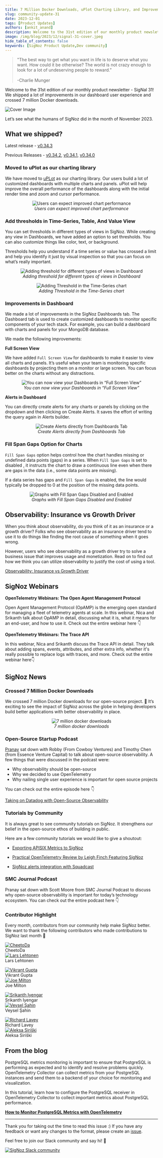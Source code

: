 ```yaml
---
title: 7 Million Docker Downloads, uPlot Charting Library, and Improvements in Dashboard - SigNal 31
slug: community-update-31
date: 2023-12-01
tags: [Product Updates]
authors: [ankit_anand]
description: Welcome to the 31st edition of our monthly product newsletter - SigNal 31! We shipped a lot of improvements in our dashboard user experience and crossed 7 million...
image: /img/blog/2023/12/signal-31-cover.jpeg
hide_table_of_contents: false
keywords: [SigNoz Product Update,Dev community]
---
```




<head>
  <link rel="canonical" href="https://signoz.io/blog/community-update-31/"/>
</head>

> "The best way to get what you want in life is to deserve what you want. How could it be otherwise? The world is not crazy enough to look for a lot of undeserving people to reward.” <br></br>
> -Charlie Munger

Welcome to the 31st edition of our monthly product newsletter - SigNal 31! We shipped a lot of improvements in our dashboard user experience and crossed 7 million Docker downloads.



![Cover Image](/img/blog/2023/12/signal-31-cover.webp)

Let’s see what the humans of SigNoz did in the month of November 2023.

## What we shipped?

Latest release - <a href = "https://github.com/SigNoz/signoz/releases/tag/v0.34.3" rel="noopener noreferrer nofollow" target="_blank" >v0.34.3</a>

Previous Releases - <a href = "https://github.com/SigNoz/signoz/releases/tag/v0.34.2" rel="noopener noreferrer nofollow" target="_blank" >v0.34.2</a>, <a href = "https://github.com/SigNoz/signoz/releases/tag/v0.34.1" rel="noopener noreferrer nofollow" target="_blank" >v0.34.1</a>, <a href = "https://github.com/SigNoz/signoz/releases/tag/v0.34.0" rel="noopener noreferrer nofollow" target="_blank" >v0.34.0</a>

### Moved to uPlot as our charting library

We have moved to <a href = "https://github.com/leeoniya/uPlot" rel="noopener noreferrer nofollow" target="_blank" >uPLot</a> as our charting library. Our users build a lot of customized dashboards with multiple charts and panels. uPlot will help improve the overall performance of the dashboards along with the initial render time and zoom and cursor performance.

<figure data-zoomable align='center'>
    <img className="box-shadowed-image" src="/img/blog/2023/12/signal31_improved_charts.webp" alt="Users can expect improved chart performance"/>
    <figcaption><i>Users can expect improved chart performance</i></figcaption>
</figure>


### Add thresholds in Time-Series, Table, And Value View

You can set thresholds in different types of views in SigNoz. While creating any view in Dashboards, we have added an option to set thresholds. You can also customize things like color, text, or background.

Thresholds help you understand if a time series or value has crossed a limit and help you identify it just by visual inspection so that you can focus on what’s really important.

<figure data-zoomable align='center'>
    <img className="box-shadowed-image" src="/img/blog/2023/12/signal31_threshold.webp" alt="Adding threshold for different types of views in Dashboard"/>
    <figcaption><i>Adding threshold for different types of views in Dashboard</i></figcaption>
</figure>


<figure data-zoomable align='center'>
    <img className="box-shadowed-image" src="/img/blog/2023/12/signal31_threshold_time_series.webp" alt="Adding Threshold in the Time-Series chart"/>
    <figcaption><i>Adding Threshold in the Time-Series chart</i></figcaption>
</figure>


### Improvements in Dashboard

We made a lot of improvements in the SigNoz Dashboards tab. The Dashboard tab is used to create customized dashboards to monitor specific components of your tech stack. For example, you can build a dashboard with charts and panels for your MongoDB database.

We made the following improvements:

**Full Screen View**

We have added `Full Screen View` for dashboards to make it easier to view all charts and panels. It’s useful when your team is monitoring specific dashboards by projecting them on a monitor or large screen. You can focus better on the charts without any distractions.

<figure data-zoomable align='center'>
    <img className="box-shadowed-image" src="/img/blog/2023/12/signal31_full_screen.webp" alt="You can now view your Dashboards in “Full Screen View”"/>
    <figcaption><i>You can now view your Dashboards in “Full Screen View”</i></figcaption>
</figure>


**Alerts in Dashboard**

You can directly create alerts for any charts or panels by clicking on the dropdown and then clicking on Create Alerts. It saves the effort of writing the query again in Alerts builder.

<figure data-zoomable align='center'>
    <img className="box-shadowed-image" src="/img/blog/2023/12/signal31_alerts.webp" alt="Create Alerts directly from Dashboards Tab"/>
    <figcaption><i>Create Alerts directly from Dashboards Tab</i></figcaption>
</figure>


### Fill Span Gaps Option for Charts

`Fill Span Gaps` option helps control how the chart handles missing or undefined data points (gaps) in a series. When `Fill Span Gaps` is set to disabled , it instructs the chart to draw a continuous line even when there are gaps in the data (i.e., some data points are missing).

If a data series has gaps and `Fill Span Gaps` is enabled, the line would typically be dropped to 0 at the position of the missing data points.

<figure data-zoomable align='center'>
    <img className="box-shadowed-image" src="/img/blog/2023/12/signal31_fill_spans.webp" alt="Graphs with Fill Span Gaps Disabled and Enabled"/>
    <figcaption><i>Graphs with Fill Span Gaps Disabled and Enabled</i></figcaption>
</figure>


## Observability: Insurance vs Growth Driver

When you think about observability, do you think of it as an insurance or a growth driver? Folks who see observability as an insurance driver tend to use it to do things like finding the root cause of something when it goes wrong.

However, users who see observability as a growth driver try to solve a business issue that improves usage and monetization. Read on to find out how we think you can utilize observability to justify the cost of using a tool.

[Observability: Insurance vs Growth Driver](https://signoz.io/blog/observability-growth-vs-insurance/)

## SigNoz Webinars

**OpenTelemetry Webinars: The Open Agent Management Protocol**

Open Agent Management Protocol (OpAMP) is the emerging open standard for managing a fleet of telemetry agents at scale. In this webinar, Nica and Srikanth talk about OpAMP in detail, discussing what it is, what it means for an end-user, and how to use it. Check out the entire webinar here 👇



<YouTube id="Givt10eJcy8" mute={false} />



**OpenTelemetry Webinars: The Trace API**

In this webinar, Nica and Srikanth discuss the Trace API in detail. They talk about adding spans, events, attributes, and other extra info, whether it's really possible to replace logs with traces, and more. Check out the entire webinar here👇



<YouTube id="wnmyXAMqoJk" mute={false} />



## SigNoz News

### Crossed 7 Million Docker Downloads

We crossed 7 million Docker downloads for our open-source project. 🥳 It’s exciting to see the impact of SigNoz across the globe in helping developers build better applications with better observability in place.

<figure data-zoomable align='center'>
    <img className="box-shadowed-image" src="/img/blog/2023/12/7-million-docker-downloads.webp" alt="7 million docker downloads"/>
    <figcaption><i>7 million docker downloads</i></figcaption>
</figure>


### Open-Source Startup Podcast

<a href = "https://www.linkedin.com/in/pranay01" rel="noopener noreferrer nofollow" target="_blank" >Pranay</a> sat down with Robby (From Cowboy Ventures) and Timothy Chen (from Essence Venture Capital) to talk about open-source observability. A few things that were discussed in the podcast were:

- Why observability should be open-source
- Why we decided to use OpenTelemetry
- Why nailing single user experience is important for open source projects

You can check out the entire episode here 👇

<a href = "https://podcasters.spotify.com/pod/show/ossstartuppodcast/episodes/E117-Taking-on-Datadog-with-Open-Source-Observability-e2ch56d/a-aaltclb" rel="noopener noreferrer nofollow" target="_blank" >Taking on Datadog with Open-Source Observability</a>

### Tutorials by Community

It is always great to see community tutorials on SigNoz. It strengthens our belief in the open-source ethos of building in public.

Here are a few community tutorials we would like to give a shoutout:

- <a href = "https://navendu.me/posts/apisix-metrics-signoz" rel="noopener noreferrer nofollow" target="_blank" >Exporting APISIX Metrics to SigNoz</a>

- <a href = "https://medium.com/@leigh_93150/practical-open-telemetry-review-d84987ed30e7" rel="noopener noreferrer nofollow" target="_blank" >Practical OpenTelemetry Review by Leigh Finch Featuring SigNoz</a>

- <a href = "https://support.squadcast.com/integrations/alert-source-integrations-native/signoz" rel="noopener noreferrer nofollow" target="_blank" >SigNoz alerts integration with Squadcast</a>

### SMC Journal Podcast

Pranay sat down with Scott Moore from SMC Journal Podcast to discuss why open-source observability is important for today’s technology ecosystem. You can check out the entire podcast here 👇



<YouTube id="YKyaOJqmhVE" mute={false} />



### Contributor Highlight

Every month, contributors from our community help make SigNoz better. We want to thank the following contributors who made contributions to SigNoz last month 🤗

<div class="row">
    <div class="col col--6">
      <div class="avatar">
      <a
         class="avatar__photo-link avatar__photo avatar__photo--lg"
         href="https://github.com/Calm-Rock"
      >
         <img
            alt="CheetoDa"
            src="https://avatars.githubusercontent.com/u/31571545?v=4"
         />
      </a>
      <div class="avatar__intro">
         <div class="avatar__name">CheetoDa</div>
         <small class="avatar__subtitle">
         </small>
      </div>
      </div>
   </div>
    <div class="col col--6">
      <div class="avatar">
      <a
         class="avatar__photo-link avatar__photo avatar__photo--lg"
         href="https://github.com/alrs"
      >
         <img
            alt="Lars Lehtonen"
            src="https://avatars.githubusercontent.com/u/28523?v=4"
         />
      </a>
      <div class="avatar__intro">
         <div class="avatar__name">Lars Lehtonen</div>
         <small class="avatar__subtitle">
         </small>
      </div>
      </div>
   </div>
</div>

<p></p>

<div class="row">
    <div class="col col--6">
      <div class="avatar">
      <a
         class="avatar__photo-link avatar__photo avatar__photo--lg"
         href="https://github.com/Vikrant2520"
      >
         <img
            alt="Vikrant Gupta"
            src="https://avatars.githubusercontent.com/u/54737045?v=4"
         />
      </a>
      <div class="avatar__intro">
         <div class="avatar__name">Vikrant Gupta</div>
         <small class="avatar__subtitle">
         </small>
      </div>
      </div>
   </div>
    <div class="col col--6">
      <div class="avatar">
      <a
         class="avatar__photo-link avatar__photo avatar__photo--lg"
         href="https://github.com/joemiltonm"
      >
         <img
            alt="Joe Milton"
            src="https://avatars.githubusercontent.com/u/64725924?v=4"
         />
      </a>
      <div class="avatar__intro">
         <div class="avatar__name">Joe Milton</div>
         <small class="avatar__subtitle">
         </small>
      </div>
      </div>
   </div>
</div>

<p></p>

<div class="row">
    <div class="col col--6">
      <div class="avatar">
      <a
         class="avatar__photo-link avatar__photo avatar__photo--lg"
         href="https://github.com/srikanth-iyengar"
      >
         <img
            alt="Srikanth Iyengar"
            src="https://avatars.githubusercontent.com/u/88551109?v=4"
         />
      </a>
      <div class="avatar__intro">
         <div class="avatar__name">Srikanth Iyengar</div>
         <small class="avatar__subtitle">
         </small>
      </div>
      </div>
   </div>
    <div class="col col--6">
      <div class="avatar">
      <a
         class="avatar__photo-link avatar__photo avatar__photo--lg"
         href="https://github.com/veyselsahin"
      >
         <img
            alt="Veysel Şahin"
            src="https://avatars.githubusercontent.com/u/2998379?v=4"
         />
      </a>
      <div class="avatar__intro">
         <div class="avatar__name">Veysel Şahin</div>
         <small class="avatar__subtitle">
         </small>
      </div>
      </div>
   </div>
</div>

<p></p>

<div class="row">
    <div class="col col--6">
      <div class="avatar">
      <a
         class="avatar__photo-link avatar__photo avatar__photo--lg"
         href="https://github.com/rlaveycal"
      >
         <img
            alt="Richard Lavey"
            src="https://avatars.githubusercontent.com/u/6595659?v=4"
         />
      </a>
      <div class="avatar__intro">
         <div class="avatar__name">Richard Lavey</div>
         <small class="avatar__subtitle">
         </small>
      </div>
      </div>
   </div>
    <div class="col col--6">
      <div class="avatar">
      <a
         class="avatar__photo-link avatar__photo avatar__photo--lg"
         href="https://github.com/aleksasiriski"
      >
         <img
            alt="Aleksa Siriški"
            src="https://avatars.githubusercontent.com/u/31509435?v=4"
         />
      </a>
      <div class="avatar__intro">
         <div class="avatar__name">Aleksa Siriški</div>
         <small class="avatar__subtitle">
         </small>
      </div>
      </div>
   </div>
</div>

<p></p>

## From the blog

PostgreSQL metrics monitoring is important to ensure that PostgreSQL is performing as expected and to identify and resolve problems quickly. OpenTelemetry Collector can collect metrics from your PostgreSQL instances and send them to a backend of your choice for monitoring and visualization.

In this tutorial, learn how to configure the PostgreSQL receiver in OpenTelemetry Collector to collect important metrics about PostgreSQL performance.

**[How to Monitor PostgreSQL Metrics with OpenTelemetry](https://signoz.io/blog/opentelemetry-postgresql-metrics-monitoring/)**

---

Thank you for taking out the time to read this issue :) If you have any feedback or want any changes to the format, please create an <a href = "https://github.com/SigNoz/signoz/issues" rel="noopener noreferrer nofollow" target="_blank" >issue</a>.

Feel free to join our Slack community and say hi! 👋

[![SigNoz Slack community](/img/blog/common/join_slack_cta.webp)](https://signoz.io/slack)
